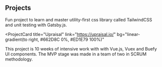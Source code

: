 ## Projects

<ProjectCard title="Za Szkłem Fotografia" link="https://za-szklem-foto.vercel.app/" bg="linear-gradient(to right, #D4145A 0%, #FBB03B 100%)">
Fun project to learn and master utility-first css library called TailwindCSS and unit testing with Gatsby.js.
</ProjectCard>

<ProjectCard
  title="Upraisal"
  link="https://upraisal.io/"
  bg="linear-gradient(to right, #662D8C 0%, #ED1E79 100%)"
>
  This project is 10 weeks of intensive work with with Vue.js, Vuex and Buefy UI components. The MVP stage was made in a team of two in SCRUM methodology.
</ProjectCard>



